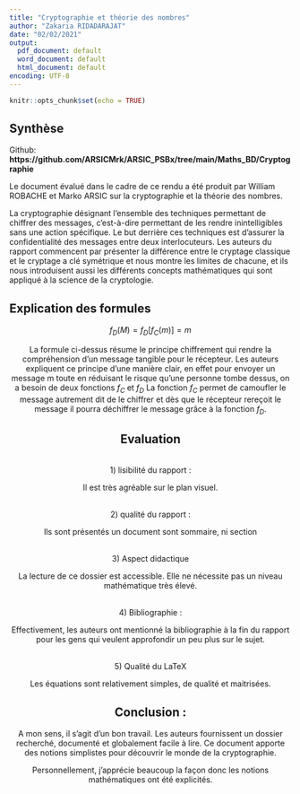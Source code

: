 ```yaml
---
title: "Cryptographie et théorie des nombres"
author: "Zakaria RIDADARAJAT"
date: "02/02/2021"
output:
  pdf_document: default
  word_document: default
  html_document: default
encoding: UTF-8
---
```


```r
knitr::opts_chunk$set(echo = TRUE)
```
 

  

## Synthèse  

Github: **https://github.com/ARSICMrk/ARSIC_PSBx/tree/main/Maths_BD/Cryptographie**

Le document évalué dans le cadre de ce rendu a été produit par William ROBACHE et Marko ARSIC sur la cryptographie et la théorie des nombres.  

  

La cryptographie désignant l'ensemble des techniques permettant de chiffrer des messages, c'est-à-dire permettant de les rendre inintelligibles sans une action spécifique. Le but derrière ces techniques est d’assurer la confidentialité des messages entre deux interlocuteurs. Les auteurs du rapport commencent par présenter la différence entre le cryptage classique et le cryptage a clé symétrique et nous montre les limites de chacune, et ils nous introduisent aussi les différents concepts mathématiques qui sont appliqué à la science de la cryptologie.  

  

## Explication des formules  

  

  

<div align="center">$f_{D}(M)=f_{D}\left[f_{C}(m)\right]=m$ 

  

  

La formule ci-dessus résume le principe chiffrement qui rendre la compréhension d’un message tangible pour le récepteur. Les auteurs expliquent ce principe d’une manière clair, en effet pour envoyer un message m toute en réduisant le risque qu’une personne tombe dessus, on a besoin de deux fonctions $f_{C}$ et $f_{D}$ La fonction $f_{C}$ permet de camoufler le message autrement dit de le chiffrer et dès que le récepteur rereçoit le message il pourra déchiffrer le message grâce à la fonction $f_{D}$.  

  

  

  

## Evaluation  

  

  <br> 1) lisibilité du rapport :   

  

Il est très agréable sur le plan visuel.  

  

  <br> 2) qualité du rapport :  

  

Ils sont présentés un document sont sommaire, ni section   

  

<br> 3) Aspect didactique    

  

La lecture de ce dossier est accessible. Elle ne nécessite pas un niveau mathématique très élevé.  

  

<br> 4) Bibliographie :   

  

Effectivement, les auteurs ont mentionné la bibliographie à la fin du rapport pour les gens qui veulent approfondir un peu plus sur le sujet.  

  

  

<br> 5) Qualité du LaTeX   

  

Les équations sont relativement simples, de qualité et maitrisées.  

  

   

  

## Conclusion :  

  

  

  

A mon sens, il s'agit d'un bon travail. Les auteurs fournissent un dossier recherché, documenté et globalement facile à lire. Ce document apporte des notions simplistes pour découvrir le monde de la cryptographie.    

Personnellement, j'apprécie beaucoup la façon donc les notions mathématiques ont été explicités. 

 